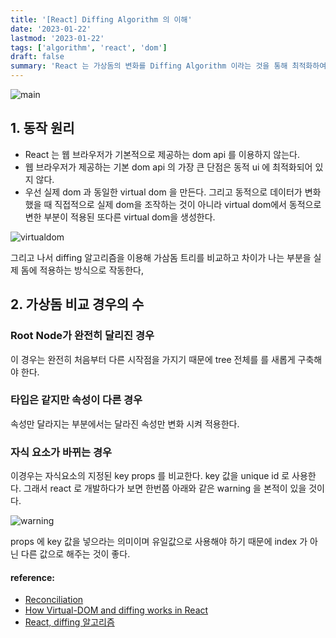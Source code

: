 ```yaml
---
title: '[React] Diffing Algorithm 의 이해'
date: '2023-01-22'
lastmod: '2023-01-22'
tags: ['algorithm', 'react', 'dom']
draft: false
summary: 'React 는 가상돔의 변화를 Diffing Algorithm 이라는 것을 통해 최적화하여 재조정이라는 과정을 진행한다. 그 과정을 통해 DOM 을 효율적으로 랜더링하는 기법을 만들었는데 Diffing Algorithm 이 서로다른 경우에 따라 어떻게 동작하는지에 대해 알아보겠습니다.'
---
```


![main](/static/react/cover.jpg)

## 1. 동작 원리

- React 는 웹 브라우저가 기본적으로 제공하는 dom api 를 이용하지 않는다.
- 웹 브라우저가 제공하는 기본 dom api 의 가장 큰 단점은 동적 ui 에 최적화되어 있지 않다.
- 우선 실제 dom 과 동일한 virtual dom 을 만든다. 그리고 동적으로 데이터가 변화했을 때 직접적으로 실제 dom을 조작하는 것이 아니라 virtual dom에서 동적으로 변한 부분이 적용된 또다른 virtual dom을 생성한다.

![virtualdom](/static/interview/virtualdom.png)

그리고 나서 diffing 알고리즘을 이용해 가삼돔 트리를 비교하고 차이가 나는 부분을 실제 돔에 적용하는 방식으로 작동한다,

## 2. 가상돔 비교 경우의 수

### Root Node가 완전히 달리진 경우

이 경우는 완전히 처음부터 다른 시작점을 가지기 때문에 tree 전체를 를 새롭게 구축해야 한다.

### 타입은 같지만 속성이 다른 경우

속성만 달라지는 부분에서는 달라진 속성만 변화 시켜 적용한다.

### 자식 요소가 바뀌는 경우

이경우는 자식요소의 지정된 key props 를 비교한다. key 값을 unique id 로 사용한다. 그래서 react 로 개발하다가 보면 한번쯤 아래와 같은 warning 을 본적이 있을 것이다.

![warning](/static/diffing/warning.png)

props 에 key 값을 넣으라는 의미이며 유일값으로 사용해야 하기 때문에 index 가 아닌 다른 값으로 해주는 것이 좋다.

#### reference:

- [Reconciliation](https://reactjs.org/docs/reconciliation.html#gatsby-focus-wrapper)
- [How Virtual-DOM and diffing works in React](https://medium.com/@gethylgeorge/how-virtual-dom-and-diffing-works-in-react-6fc805f9f84e)
- [React, diffing 알고리즘](https://velog.io/@joy37/React-diffing-%EC%95%8C%EA%B3%A0%EB%A6%AC%EC%A6%98)
